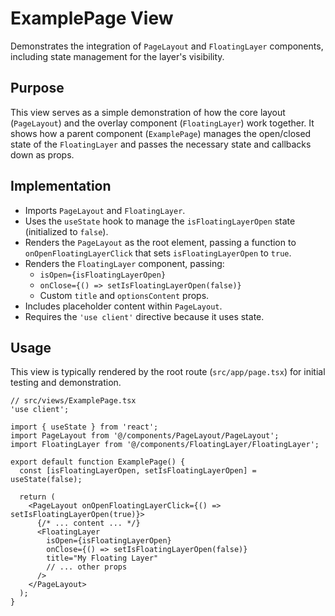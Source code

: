 # ExamplePage View

Demonstrates the integration of `PageLayout` and `FloatingLayer` components, including state management for the layer's visibility.

## Purpose

This view serves as a simple demonstration of how the core layout (`PageLayout`) and the overlay component (`FloatingLayer`) work together. It shows how a parent component (`ExamplePage`) manages the open/closed state of the `FloatingLayer` and passes the necessary state and callbacks down as props.

## Implementation

-   Imports `PageLayout` and `FloatingLayer`.
-   Uses the `useState` hook to manage the `isFloatingLayerOpen` state (initialized to `false`).
-   Renders the `PageLayout` as the root element, passing a function to `onOpenFloatingLayerClick` that sets `isFloatingLayerOpen` to `true`.
-   Renders the `FloatingLayer` component, passing:
    -   `isOpen={isFloatingLayerOpen}`
    -   `onClose={() => setIsFloatingLayerOpen(false)}`
    -   Custom `title` and `optionsContent` props.
-   Includes placeholder content within `PageLayout`.
-   Requires the `'use client'` directive because it uses state.

## Usage

This view is typically rendered by the root route (`src/app/page.tsx`) for initial testing and demonstration.

```tsx
// src/views/ExamplePage.tsx
'use client';

import { useState } from 'react';
import PageLayout from '@/components/PageLayout/PageLayout';
import FloatingLayer from '@/components/FloatingLayer/FloatingLayer';

export default function ExamplePage() {
  const [isFloatingLayerOpen, setIsFloatingLayerOpen] = useState(false);

  return (
    <PageLayout onOpenFloatingLayerClick={() => setIsFloatingLayerOpen(true)}>
      {/* ... content ... */}
      <FloatingLayer
        isOpen={isFloatingLayerOpen}
        onClose={() => setIsFloatingLayerOpen(false)}
        title="My Floating Layer"
        // ... other props
      />
    </PageLayout>
  );
}
``` 